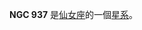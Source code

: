 {{NGCInfoBox|NGCID=NGC 937|發現者=讓·瑪璉·愛德華·史提芬|發現日期=1884年12月12日|其他編號=UGC 1961,MCG 7-6-24,ZWG 539.32|曆元=J2000.0|赤經=2時29分28.1秒
|赤緯=42°14'59"|星座=仙女座|星體=星系|星等=14.2|表面亮度=13.4|藍等=14.9}}

'''NGC 937''' 是[[仙女座|仙女座]]的一個[[星系|星系]]。

{{NGCReference|937}}

{{Catalogs|NGC=937}}